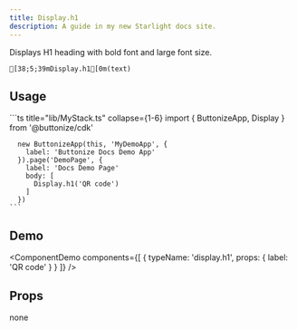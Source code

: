 ```yaml
---
title: Display.h1
description: A guide in my new Starlight docs site.
---
```



<FrameworkSelect />

Displays H1 heading with bold font and large font size.

```ansi frame="none"
[38;5;39mDisplay.h1[0m(text)
```

## Usage

<FrameworkContent>
   <Fragment slot="cdk">
    ```ts title="lib/MyStack.ts" collapse={1-6}
      import { ButtonizeApp, Display } from '@buttonize/cdk'
      
      new ButtonizeApp(this, 'MyDemoApp', {
        label: 'Buttonize Docs Demo App'
      }).page('DemoPage', {
        label: 'Docs Demo Page'
        body: [
          Display.h1('QR code')
        ]
      })
    ```
   </Fragment>
</FrameworkContent>

## Demo

<ComponentDemo
	components={[
		{
			typeName: 'display.h1',
			props: {
				label: 'QR code'
			}
		}
	]}
/>

## Props

<FrameworkContent>
	<Fragment slot="cdk">
		<span class="italic">none</span>
	</Fragment>
</FrameworkContent>
